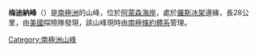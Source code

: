 {{coord|85|36|S|155|54|W|source:GNIS|display=title}}

'''梅迪納峰'''（{{lang-en|Medina Peaks}}）是[[南極洲|南極洲]]的山峰，位於[[阿蒙森海岸|阿蒙森海岸]]，處於[[羅斯冰架|羅斯冰架]]邊緣，長28公里，由[[美國|美國]]探險隊發現，該山峰現時由[[南極條約體系|南極條約體系]]管理。

{{Antarctica-geo-stub}}
[[Category:南極洲山峰|Category:南極洲山峰]]